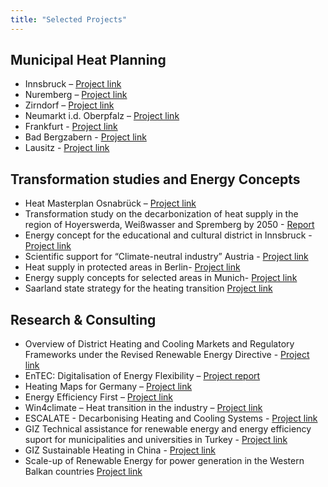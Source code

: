 ```yaml
---
title: "Selected Projects"
---
```


## Municipal Heat Planning
- Innsbruck – [Project link](https://irees.de/en/2023/05/02/municipal-heat-plan-for-the-city-of-innsbruck)
- Nuremberg – [Project link](https://irees.de/en/2024/03/12/municipal-heat-planning-nuremberg/)
- Zirndorf – [Project link](https://irees.de/en/2023/10/27/municipal-heat-supply-plan-for-the-city-of-zirndorf/)
- Neumarkt i.d. Oberpfalz – [Project link](https://irees.de/en/2024/08/28/municipal-heat-plan-for-the-city-of-neumarkt/)
- Frankfurt - [Project link](https://irees.de/2025/04/07/kommunale-waermeplanung-der-stadt-frankfurt-am-main/)
- Bad Bergzabern - [Project link](https://irees.de/2024/07/31/kwp-bad-bergzabern/)
- Lausitz - [Project link](https://irees.de/2025/07/21/kwp-lausitz/)

## Transformation studies and Energy Concepts
- Heat Masterplan Osnabrück – [Project link](https://irees.de/en/2022/07/26/heat-master-plan-osnabrueck-2/)
- Transformation study on the decarbonization of heat supply in the region of Hoyerswerda, Weißwasser and Spremberg by 2050 - [Report](https://www.waermewende-lausitz.de/s/wp-content/uploads/sites/8/2023/09/SKL_Bericht_Kurzfassung_FINAL.pdf)
- Energy concept for the educational and cultural district in Innsbruck - [Project link](https://irees.de/2023/12/07/energiekonzept-des-bildungs-und-kulturquartiers-in-innsbruck/)
- Scientific support for "Climate-neutral industry" Austria - [Project link](https://irees.de/2021/05/27/wissenschaftliche-begleitung-klimaneutrale-industrie-oesterreich/)
- Heat supply in protected areas in Berlin- [Project link](https://irees.de/2025/07/22/umsetzungsstrategie-fuer-eine-zukunftsfaehige-waermeversorgung-in-milieuschutzgebieten/)
- Energy supply concepts for selected areas in Munich- [Project link](https://irees.de/2025/03/24/strategische-energieversorgungskonzepte-fuer-pruefgebietscluster-der-waermeplanung/)
- Saarland state strategy for the heating transition [Project link](https://irees.de/2025/08/05/landesstrategie-waermewende-saarland/)

## Research & Consulting
- Overview of District Heating and Cooling Markets and Regulatory Frameworks under the Revised Renewable Energy Directive - [Project link](https://op.europa.eu/en/publication-detail/-/publication/4e28b0c8-eac1-11ec-a534-01aa75ed71a1/language-en)
- EnTEC: Digitalisation of Energy Flexibility – [Project report](https://irees.de/wp-content/uploads/2022/03/MJ0122115ENN.en_.pdf)
- Heating Maps for Germany – [Project link](https://irees.de/en/2020/06/12/heating-maps-for-germany-en/)
- Energy Efficiency First – [Project link](https://enefirst.eu/)
- Win4climate – Heat transition in the industry – [Project link](https://irees.de/en/2020/06/12/win4climate-heat-transition-in-the-industry/)
- ESCALATE - Decarbonising Heating and Cooling Systems - [Project link](https://escalate-project.eu/)
- GIZ Technical assistance for renewable energy and energy efficiency suport for municipalities and universities in Turkey - [Project link](https://irees.de/en/2020/06/15/technical-assistance-for-renewable-energy-and-energy-efficiency-support-for-the-municipalities-and-universities-en/)
- GIZ Sustainable Heating in China - [Project link](https://irees.de/en/2020/06/12/sustainable-heating-china-en/ )
- Scale-up of Renewable Energy for power generation in the Western Balkan countries [Project link](https://irees.de/en/2020/06/10/scale-up-of-renewable-energy-for-power-generation-in-the-western-balkan-countries/)

